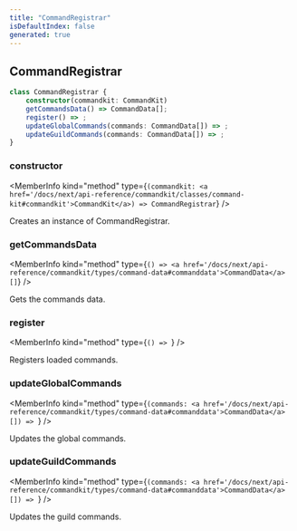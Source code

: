 ```yaml
---
title: "CommandRegistrar"
isDefaultIndex: false
generated: true
---
```



<!-- This file was generated from the CommandKit source. Do not modify. Instead, re-run the "docgen" script -->


## CommandRegistrar

<GenerationInfo sourceFile="packages/commandkit/src/app/register/CommandRegistrar.ts" sourceLine="11" packageName="commandkit" />



```ts title="Signature"
class CommandRegistrar {
    constructor(commandkit: CommandKit)
    getCommandsData() => CommandData[];
    register() => ;
    updateGlobalCommands(commands: CommandData[]) => ;
    updateGuildCommands(commands: CommandData[]) => ;
}
```

<div className="members-wrapper">

### constructor

<MemberInfo kind="method" type={`(commandkit: <a href='/docs/next/api-reference/commandkit/classes/command-kit#commandkit'>CommandKit</a>) => CommandRegistrar`}   />

Creates an instance of CommandRegistrar.
### getCommandsData

<MemberInfo kind="method" type={`() => <a href='/docs/next/api-reference/commandkit/types/command-data#commanddata'>CommandData</a>[]`}   />

Gets the commands data.
### register

<MemberInfo kind="method" type={`() => `}   />

Registers loaded commands.
### updateGlobalCommands

<MemberInfo kind="method" type={`(commands: <a href='/docs/next/api-reference/commandkit/types/command-data#commanddata'>CommandData</a>[]) => `}   />

Updates the global commands.
### updateGuildCommands

<MemberInfo kind="method" type={`(commands: <a href='/docs/next/api-reference/commandkit/types/command-data#commanddata'>CommandData</a>[]) => `}   />

Updates the guild commands.


</div>
